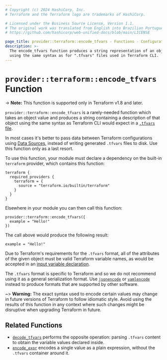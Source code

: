 ```yaml
---
# Copyright (c) 2024 HashiCorp, Inc.
# Terraform and the Terraform logo are trademarks of HashiCorp.

# Licensed under the Business Source License, Version 1.1.
# The original work was translated from English into Brazilian Portuguese.
# https://github.com/hashicorp/web-unified-docs/blob/main/LICENSE

page_title: provider::terraform::encode_tfvars - Functions - Configuration Language
description: >-
  The encode_tfvars function produces a string representation of an object
  using the same syntax as for ".tfvars" files used in Terraform CLI.
---
```


# `provider::terraform::encode_tfvars` Function

-> **Note:** This function is supported only in Terraform v1.8 and later.

`provider::terraform::encode_tfvars` is a rarely-needed function which takes
an object value and produces a string containing a description of that object
using the same syntax as Terraform CLI would expect in a
[`.tfvars` file](/terraform/language/values/variables#variable-definitions-tfvars-files).

In most cases it's better to pass data between Terraform configurations using
[Data Sources](/terraform/language/data-sources),
instead of writing generated `.tfvars` files to disk. Use this function only as
a last resort.

To use this function, your module must declare a dependency on the built-in
`terraform` provider, which contains this function:

```hcl
terraform {
  required_providers {
    terraform = {
      source = "terraform.io/builtin/terraform"
    }
  }
}
```

Elsewhere in your module you can then call this function:

```hcl
provider::terraform::encode_tfvars({
  example = "Hello!"
})
```

The call above would produce the following result:

```hcl
example = "Hello!"
```

Due to Terraform's requirements for the `.tfvars` format, all of the attributes
of the given object must be valid Terraform variable names, as would be
accepted in an
[input variable declaration](/terraform/language/values/variables#declaring-an-input-variable).

The `.tfvars` format is specific to Terraform and so we do not recommend using
it as a general serialization format.
Use [`jsonencode`](/terraform/language/functions/jsonencode) or
[`yamlencode`](/terraform/language/functions/yamlencode) instead to produce
formats that are supported by other software.

~> **Warning:** The exact syntax used to encode certain values may change
in future versions of Terraform to follow idiomatic style. Avoid using the
results of this function in any context where such changes might be disruptive
when upgrading Terraform in future.

## Related Functions

* [`decode_tfvars`](/terraform/language/functions/terraform-decode_tfvars)
  performs the opposite operation: parsing `.tfvars` content to obtain
  the variable values declared inside.
* [`encode_expr`](/terraform/language/functions/terraform-encode_expr)
  encodes a single value as a plain expression, without the `.tfvars`
  container around it.
